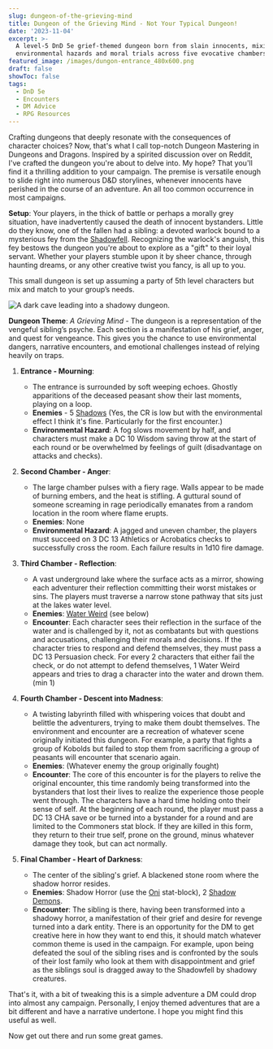```yaml
---
slug: dungeon-of-the-grieving-mind
title: Dungeon of the Grieving Mind - Not Your Typical Dungeon!
date: '2023-11-04'
excerpt: >-
  A level-5 DnD 5e grief-themed dungeon born from slain innocents, mixing
  environmental hazards and moral trials across five evocative chambers.
featured_image: /images/dungon-entrance_480x600.png
draft: false
showToc: false
tags:
  - DnD 5e
  - Encounters
  - DM Advice
  - RPG Resources
---
```


Crafting dungeons that deeply resonate with the consequences of character choices? Now, that's what I call top-notch Dungeon Mastering in Dungeons and Dragons. Inspired by a spirited discussion over on Reddit, I've crafted the dungeon you're about to delve into. My hope? That you'll find it a thrilling addition to your campaign. The premise is versatile enough to slide right into numerous D&D storylines, whenever innocents have perished in the course of an adventure. An all too common occurrence in most campaigns.

**Setup**: Your players, in the thick of battle or perhaps a morally grey situation, have inadvertently caused the death of innocent bystanders. Little do they know, one of the fallen had a sibling: a devoted warlock bound to a mysterious fey from the [Shadowfell](https://forgottenrealms.fandom.com/wiki/Shadowfell). Recognizing the warlock's anguish, this fey bestows the dungeon you're about to explore as a "gift" to their loyal servant. Whether your players stumble upon it by sheer chance, through haunting dreams, or any other creative twist you fancy, is all up to you.

This small dungeon is set up assuming a party of 5th level characters but mix and match to your group’s needs.

![A dark cave leading into a shadowy dungeon.](/images/dungon-entrance_480x600.png)

**Dungeon Theme**: *A Grieving Mind* - The dungeon is a representation of the vengeful sibling’s psyche. Each section is a manifestation of his grief, anger, and quest for vengeance. This gives you the chance to use environmental dangers, narrative encounters, and emotional challenges instead of relying heavily on traps.

1. **Entrance - Mourning**: 
   * The entrance is surrounded by soft weeping echoes. Ghostly apparitions of the deceased peasant show their last moments, playing on a loop. 
   * **Enemies** - 5 [Shadows](https://www.dndbeyond.com/monsters/17010-shadow) (Yes, the CR is low but with the environmental effect I think it's fine. Particularly for the first encounter.)
   * **Environmental Hazard**: A fog slows movement by half, and characters must make a DC 10 Wisdom saving throw at the start of each round or be overwhelmed by feelings of guilt (disadvantage on attacks and checks).

2. **Second Chamber - Anger**: 
   * The large chamber pulses with a fiery rage. Walls appear to be made of burning embers, and the heat is stifling. A guttural sound of someone screaming in rage periodically emanates from a random location in the room where flame erupts.
   * **Enemies**: None
   * **Environmental Hazard**: A jagged and uneven chamber, the players must succeed on 3 DC 13 Athletics or Acrobatics checks to successfully cross the room.  Each failure results in 1d10 fire damage.

3. **Third Chamber - Reflection**: 
   * A vast underground lake where the surface acts as a mirror, showing each adventurer their reflection committing their worst mistakes or sins. The players must traverse a narrow stone pathway that sits just at the lakes water level.
   * **Enemies**: [Water Weird](https://www.dndbeyond.com/monsters/17208-water-weird) (see below)
   * **Encounter**: Each character sees their reflection in the surface of the water and is challenged by it, not as combatants but with questions and accusations, challenging their morals and decisions. If the character tries to respond and defend themselves, they must pass a DC 13 Persuasion check. For every 2 characters that either fail the check, or do not attempt to defend themselves, 1 Water Weird appears and tries to drag a character into the water and drown them. (min 1)

4. **Fourth Chamber - Descent into Madness**: 
   * A twisting labyrinth filled with whispering voices that doubt and belittle the adventurers, trying to make them doubt themselves. The environment and encounter are a recreation of whatever scene originally initiated this dungeon. For example, a party that fights a group of Kobolds but failed to stop them from sacrificing a group of peasants will encounter that scenario again.
   * **Enemies**: (Whatever enemy the group originally fought)
   * **Encounter**: The core of this encounter is for the players to relive the original encounter, this time randomly being transformed into the bystanders that lost their lives to realize the experience those people went through.  The characters have a hard time holding onto their sense of self. At the beginning of each round, the player must pass a DC 13 CHA save or be turned into a bystander for a round and are limited to the Commoners stat block.  If they are killed in this form, they return to their true self, prone on the ground, minus whatever damage they took, but can act normally.

5. **Final Chamber - Heart of Darkness**: 
   * The center of the sibling's grief. A blackened stone room where the shadow horror resides.
   * **Enemies**: Shadow Horror (use the [Oni](https://www.dndbeyond.com/monsters/16971-oni) stat-block), 2 [Shadow Demons](https://www.dndbeyond.com/monsters/17131-shadow-demon).
   * **Encounter**: The sibling is there, having been transformed into a shadowy horror, a manifestation of their grief and desire for revenge turned into a dark entity. There is an opportunity for the DM to get creative here in how they want to end this, it should match whatever common theme is used in the campaign.  For example, upon being defeated the soul of the sibling rises and is confronted by the souls of their lost family who look at them with disappointment and grief as the siblings soul is dragged away to the Shadowfell by shadowy creatures.

That's it, with a bit of tweaking this is a simple adventure a DM could drop into almost any campaign.  Personally, I enjoy themed adventures that are a bit different and have a narrative undertone.  I hope you might find this useful as well.

Now get out there and run some great games.
